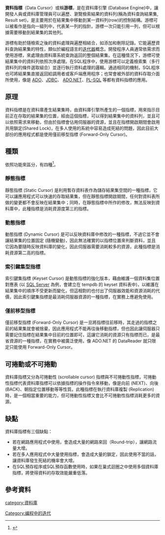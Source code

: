 {{noteTA
|G1=IT
|1=zh-cn:数据行;zh-tw:資料列;
|2=zh-cn:数据;zh-tw:資料;
|3=zh-cn:行;zh-tw:列;
}}
'''資料指標'''（Data Cursor）或稱'''游標'''，是在資料庫引擎 (Database Engine)中，讓開發人員或資料庫管理員可以遍歷、瀏覽檢索結果的資料列(稱為資料查詢結果集, Result set)，是主要用於在結果集中移動到某一資料列(row)的控制結構。游標可以被看作是指向一組列中，代表某一列的指針。游標一次只能引用一列，但可以根據需要移動到結果集的其他列。

游標有助於隨檢索之後的資料處理與遍歷相結合，如添加和刪除記錄。它能遍歷資料查詢結果集的特性，類似於編程語言的[[迭代器|迭代器]]概念。開發程序人員通常依需求而使用游標，來處理由資料庫系統查詢返回的整個結果集。在這種情況下，游標可使結果集中的資料列依照次序處理。在SQL程序中，使用游標可以定義檢索集（多行資料列的條件選取組合）並逐行執行資料處理的邏輯。通過相同的機制，SQL程序也可將結果集直接返回給調用者或客戶端應用程序；也常會被外部的資料存取介面所使用，像是 [[ADO|ADO]]、[[JDBC|JDBC]]、 [[ADO.NET|ADO.NET]]、[[PL-SQL|PL-SQL]] 等都有資料指標的應用。

==原理==
資料指標是在資料庫產生結果集時，由資料庫引擎所產生的一個指標，用來指示目前正在存取的結果集的位置，經由這個指標，可以得到結果集中的資料列，並且可以依照需求來移動，但由於指標會佔用伺服器的資源，並且在指標開啟期間會啟用共用鎖定(Shared Lock)，在多人使用的系統中容易造成死結的問題，因此目前大部份的應用程式都是使用僅前移型指標 (Forward-Only Cursor)。

==種類==
依照功能來區分，有四種<ref>{{Cite web |url=http://msdn.microsoft.com/zh-tw/library/ms188644(SQL.90).aspx |title=資料指標類型 |access-date=2008-09-21 |archive-date=2016-05-03 |archive-url=https://web.archive.org/web/20160503090713/https://msdn.microsoft.com/zh-tw/library/ms188644(SQL.90).aspx |dead-url=no }}</ref>。

===靜態指標===
靜態指標 (Static Cursor) 是利用暫存資料表作為儲存結果集空間的一種指標，它可以讓應用程式可以快速的存取結果集，但在靜態指標開啟期間，任何對資料表所做的變更都不會反映在結果集中；同時，在靜態指標中所作的修改，無法反映到資料庫中，此種指標是消耗資源度第三的指標。

===動態指標===
動態指標 (Dynamic Cursor) 是可以反映資料庫中修改的一種指標，不過它並不會讓結果集的位置固定 (隨機變動)，因此無法確實的以指標位置來判斷資料，並且它因為要隨時反映資料庫的變化，因此伺服器需要消耗較多的資源，此種指標是消耗資源第二高的指標。

===索引鍵集型指標===
索引鍵集指標 (Keyset Cursor) 是動態指標的強化版本，藉由維護一個資料集位置對應表 (以 [[SQL_Server|SQL Server]] 為例，會建立在 tempdb 的 keyset 資料表中)，以維護在結果集中的順序不受更新而變化，但這相對的也付出了伺服器效能和資源消耗的代價，因此索引鍵集指標是最消耗伺服器資源的一種指標，在實務上應避免使用。

===僅前移型指標===
僅前移型指標 (Forward-Only Cursor) 是一旦將指標往前移時，其走過的指標之前的結果集就會被捨棄，因此應用程式不能再往後移動指標，但也因此讓伺服器只需要記住指標在結果集中目前的位置即可，這讓它消耗的資源只有指標而已，是最省資源的一種指標，在實務中被廣泛使用，像 ADO.NET 的 DataReader 就只限定只能使用 Forward-Only Cursor。

==可捲動或不可捲動==
資料庫指標又分為可捲動性 (scrollable cursor) 指標與不可捲動性指標，可捲動性指標代表資料庫指標可以依據指標的操作指令來移動，像是向前 (NEXT)、向後 (BACK)、朝指定位置移動等等性質。此種指標在執行資料庫複製 (Replication) 時，是一個相當重要的能力，但可捲動性指標又會比不可捲動性指標消耗更多的資源。

==缺點==
資料庫指標有三個缺點：
* 若在網路應用程式中使用，會造成大量的網路來回（Round-trip），讓網路流量大增。
* 若在多人應用程式中大量使用指標，會造成大量的鎖定，因此使用不當的話，讓資料庫發生死結的機率會大增。
* 在SQL預存程序或SQL預存函數使用時，如果在巢式迴圈之中使用多個資料庫指標，將使得資料的存取效能嚴重低落。

==參考資料==
{{Reflist}}

{{database}}

[[category:資料庫|category:資料庫]]
[[Category:编程中的迭代|Category:编程中的迭代]]